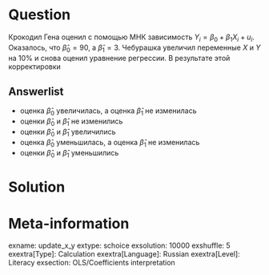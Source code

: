 Question
========
Крокодил Гена оценил с помощью МНК зависимость $Y_i = \beta_0 + \beta_1 X_i + u_i$. Оказалось, что $\hat \beta_0 = 90$, а $\hat\beta_1 = 3$.
Чебурашка увеличил переменные $X$ и $Y$ на 10% и снова оценил уравнение регрессии. В результате этой корректировки

Answerlist
----------
* оценка $\hat\beta_0$ увеличилась, а оценка $\hat\beta_1$ не изменилась
* оценки $\hat\beta_0$ и $\hat\beta_1$ не изменились
* оценки $\hat\beta_0$ и $\hat\beta_1$ увеличились
* оценка $\hat\beta_0$ уменьшилась, а оценка $\hat\beta_1$ не изменилась
* оценки $\hat\beta_0$ и $\hat\beta_1$ уменьшились


Solution
========


Meta-information
================
exname: update_x_y
extype: schoice
exsolution: 10000
exshuffle: 5
exextra[Type]: Calculation
exextra[Language]: Russian
exextra[Level]: Literacy
exsection: OLS/Coefficients interpretation